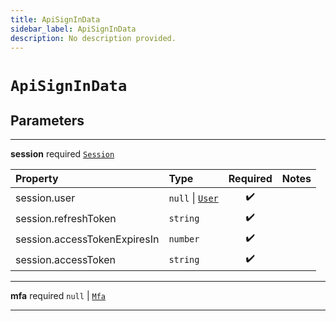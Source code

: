 ```yaml
---
title: ApiSignInData
sidebar_label: ApiSignInData
description: No description provided.
---
```


# `ApiSignInData`

## Parameters

---

**<span className="parameter-name">session</span>** <span className="optional-status">required</span> [`Session`](/reference/__docgen__/javascript/auth/types/session)

| Property                                                                                                 | Type                                                                 | Required | Notes |
| :------------------------------------------------------------------------------------------------------- | :------------------------------------------------------------------- | :------: | :---- |
| <span className="parameter-name"><span className="light-grey">session.</span>user</span>                 | `null` \| [`User`](/reference/__docgen__/javascript/auth/types/user) |    ✔️    |       |
| <span className="parameter-name"><span className="light-grey">session.</span>refreshToken</span>         | `string`                                                             |    ✔️    |       |
| <span className="parameter-name"><span className="light-grey">session.</span>accessTokenExpiresIn</span> | `number`                                                             |    ✔️    |       |
| <span className="parameter-name"><span className="light-grey">session.</span>accessToken</span>          | `string`                                                             |    ✔️    |       |

---

**<span className="parameter-name">mfa</span>** <span className="optional-status">required</span> `null` | [`Mfa`](/reference/__docgen__/javascript/auth/types/mfa)

---
